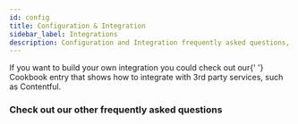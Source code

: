 ```yaml
---
id: config
title: Configuration & Integration
sidebar_label: Integrations
description: Configuration and Integration frequently asked questions, answered by the Deity team.
---
```



<Accordion title="How can I integrate with my own platform?">
  If you want to build your own integration you could check out our{' '}
  <Link to="/docs/platform/support/integrations/tutorials/contentful">Cookbook entry</Link> that shows how to integrate with 3rd party
  services, such as Contentful.
</Accordion>

### Check out our other frequently asked questions

<Categories />
